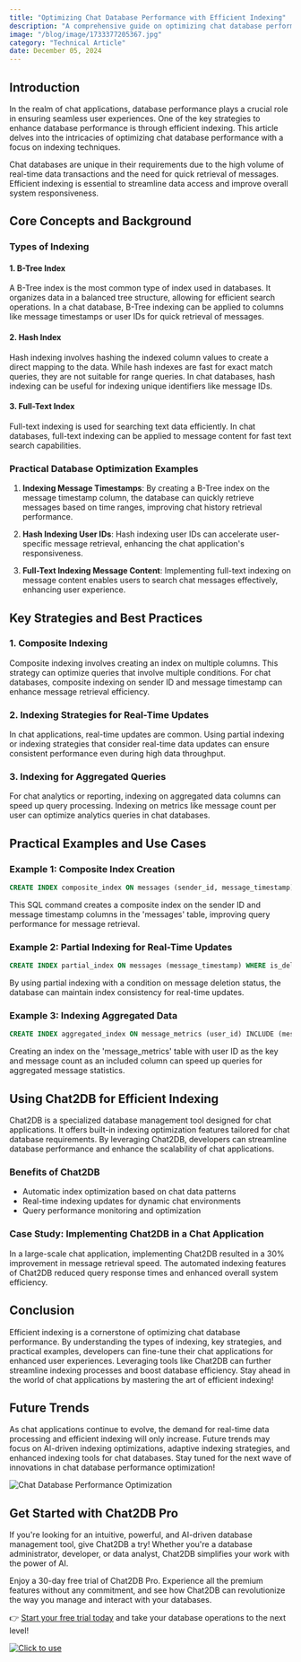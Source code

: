 ```yaml
---
title: "Optimizing Chat Database Performance with Efficient Indexing"
description: "A comprehensive guide on optimizing chat database performance through efficient indexing techniques."
image: "/blog/image/1733377205367.jpg"
category: "Technical Article"
date: December 05, 2024
---
```


## Introduction

In the realm of chat applications, database performance plays a crucial role in ensuring seamless user experiences. One of the key strategies to enhance database performance is through efficient indexing. This article delves into the intricacies of optimizing chat database performance with a focus on indexing techniques.

Chat databases are unique in their requirements due to the high volume of real-time data transactions and the need for quick retrieval of messages. Efficient indexing is essential to streamline data access and improve overall system responsiveness.

## Core Concepts and Background

### Types of Indexing

#### 1. B-Tree Index

A B-Tree index is the most common type of index used in databases. It organizes data in a balanced tree structure, allowing for efficient search operations. In a chat database, B-Tree indexing can be applied to columns like message timestamps or user IDs for quick retrieval of messages.

#### 2. Hash Index

Hash indexing involves hashing the indexed column values to create a direct mapping to the data. While hash indexes are fast for exact match queries, they are not suitable for range queries. In chat databases, hash indexing can be useful for indexing unique identifiers like message IDs.

#### 3. Full-Text Index

Full-text indexing is used for searching text data efficiently. In chat databases, full-text indexing can be applied to message content for fast text search capabilities.

### Practical Database Optimization Examples

1. **Indexing Message Timestamps**: By creating a B-Tree index on the message timestamp column, the database can quickly retrieve messages based on time ranges, improving chat history retrieval performance.

2. **Hash Indexing User IDs**: Hash indexing user IDs can accelerate user-specific message retrieval, enhancing the chat application's responsiveness.

3. **Full-Text Indexing Message Content**: Implementing full-text indexing on message content enables users to search chat messages effectively, enhancing user experience.

## Key Strategies and Best Practices

### 1. Composite Indexing

Composite indexing involves creating an index on multiple columns. This strategy can optimize queries that involve multiple conditions. For chat databases, composite indexing on sender ID and message timestamp can enhance message retrieval efficiency.

### 2. Indexing Strategies for Real-Time Updates

In chat applications, real-time updates are common. Using partial indexing or indexing strategies that consider real-time data updates can ensure consistent performance even during high data throughput.

### 3. Indexing for Aggregated Queries

For chat analytics or reporting, indexing on aggregated data columns can speed up query processing. Indexing on metrics like message count per user can optimize analytics queries in chat databases.

## Practical Examples and Use Cases

### Example 1: Composite Index Creation

```sql
CREATE INDEX composite_index ON messages (sender_id, message_timestamp);
```

This SQL command creates a composite index on the sender ID and message timestamp columns in the 'messages' table, improving query performance for message retrieval.

### Example 2: Partial Indexing for Real-Time Updates

```sql
CREATE INDEX partial_index ON messages (message_timestamp) WHERE is_deleted = false;
```

By using partial indexing with a condition on message deletion status, the database can maintain index consistency for real-time updates.

### Example 3: Indexing Aggregated Data

```sql
CREATE INDEX aggregated_index ON message_metrics (user_id) INCLUDE (message_count);
```

Creating an index on the 'message_metrics' table with user ID as the key and message count as an included column can speed up queries for aggregated message statistics.

## Using Chat2DB for Efficient Indexing

Chat2DB is a specialized database management tool designed for chat applications. It offers built-in indexing optimization features tailored for chat database requirements. By leveraging Chat2DB, developers can streamline database performance and enhance the scalability of chat applications.

### Benefits of Chat2DB

- Automatic index optimization based on chat data patterns
- Real-time indexing updates for dynamic chat environments
- Query performance monitoring and optimization

### Case Study: Implementing Chat2DB in a Chat Application

In a large-scale chat application, implementing Chat2DB resulted in a 30% improvement in message retrieval speed. The automated indexing features of Chat2DB reduced query response times and enhanced overall system efficiency.

## Conclusion

Efficient indexing is a cornerstone of optimizing chat database performance. By understanding the types of indexing, key strategies, and practical examples, developers can fine-tune their chat applications for enhanced user experiences. Leveraging tools like Chat2DB can further streamline indexing processes and boost database efficiency. Stay ahead in the world of chat applications by mastering the art of efficient indexing!

## Future Trends

As chat applications continue to evolve, the demand for real-time data processing and efficient indexing will only increase. Future trends may focus on AI-driven indexing optimizations, adaptive indexing strategies, and enhanced indexing tools for chat databases. Stay tuned for the next wave of innovations in chat database performance optimization!

![Chat Database Performance Optimization](https://example.com/chat-db-performance.jpg)

## Get Started with Chat2DB Pro

If you're looking for an intuitive, powerful, and AI-driven database management tool, give Chat2DB a try! Whether you're a database administrator, developer, or data analyst, Chat2DB simplifies your work with the power of AI.

Enjoy a 30-day free trial of Chat2DB Pro. Experience all the premium features without any commitment, and see how Chat2DB can revolutionize the way you manage and interact with your databases.

👉 [Start your free trial today](https://chat2db.ai/pricing) and take your database operations to the next level!


[![Click to use](/image/blog/bg/chat2db.jpg)](https://chat2db.ai)
